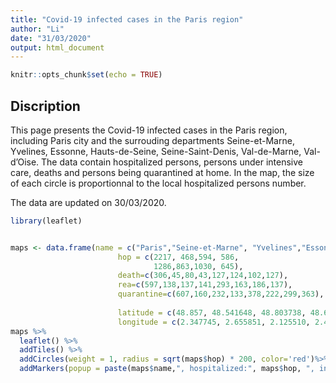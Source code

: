 ```yaml
---
title: "Covid-19 infected cases in the Paris region"
author: "Li"
date: "31/03/2020"
output: html_document
---
```


```r
knitr::opts_chunk$set(echo = TRUE)
```

## Discription

This page presents the Covid-19 infected cases in the Paris region, including Paris city and the surrouding departments Seine-et-Marne, Yvelines, Essonne, Hauts-de-Seine, Seine-Saint-Denis, Val-de-Marne, Val-d'Oise. The data contain hospitalized persons, persons under intensive care, deaths and persons being quarantined at home. 
In the map, the size of each circle is proportionnal to the local hospitalized persons number. 

The data are updated on 30/03/2020.

```r
library(leaflet)


maps <- data.frame(name = c("Paris","Seine-et-Marne", "Yvelines","Essonne", "Hauts-de-Seine","Seine-Saint-Denis", "Val-de-Marne","Val-d'Oise"),
                        hop = c(2217, 468,594, 586,
                                1286,863,1030, 645),
                        death=c(306,45,80,43,127,124,102,127),
                        rea=c(597,138,137,141,293,163,186,137),
                        quarantine=c(607,160,232,133,378,222,299,363),
                   
                        latitude = c(48.857, 48.541648, 48.803738, 48.628779, 48.897384, 48.938199, 48.782199, 49.035560),
                        longitude = c(2.347745, 2.655851, 2.125510, 2.430671, 2.215308,  2.357225,  2.450893,  2.077801))
maps %>%
  leaflet() %>%
  addTiles() %>%
  addCircles(weight = 1, radius = sqrt(maps$hop) * 200, color='red')%>%
  addMarkers(popup = paste(maps$name,", hospitalized:", maps$hop, ", intensive care:", maps$rea, ", death:", maps$death,  ", quarantine :",maps$quarantine) )

```


